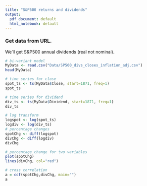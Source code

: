 ```yaml
---
title: "S&P500 returns and dividends"
output:
  pdf_document: default
  html_notebook: default
---
```


### Get data from URL.
We'll get S&P500 annual dividends (real not nominal).

```r
# bi-variant model
MyData <- read.csv("Data/SP500_divs_closes_inflation_adj.csv")
head(MyData)
```
```r
# time series for close
spot_ts <- ts(MyData$Close, start=1871, freq=1)
spot_ts
```
```r
# time series for dividend
div_ts <- ts(MyData$Dividend, start=1871, freq=1)
div_ts
```
```r
# log transform
logspot <- log(spot_ts)
logdiv <- log(div_ts)
# percentage changes
spotChg <- diff(logspot)
divChg <- diff(logdiv)
divChg
```

```r
# percentage change for two variables
plot(spotChg)
lines(divChg, col="red")
```

```r
# cross correlation
a = ccf(spotChg,divChg, main="")
a
```

